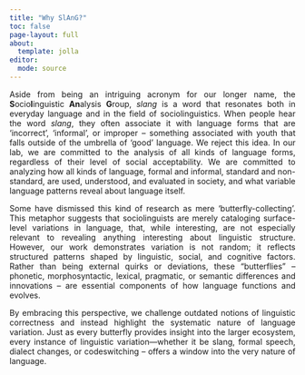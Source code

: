 ```yaml
---
title: "Why SlAnG?"
toc: false
page-layout: full
about: 
  template: jolla
editor: 
  mode: source
---
```


<div style="text-align: justify;">

Aside from being an intriguing acronym for our longer name, the **S**ocio**l**inguistic **An**alysis **G**roup, *slang* is a word that resonates both in everyday language and in the field of sociolinguistics. When people hear the word *slang*, they often associate it with language forms that are ‘incorrect’, ‘informal’, or improper – something associated with youth that falls outside of the umbrella of ‘good’ language. We reject this idea. In our lab, we are committed to the analysis of all kinds of language forms, regardless of their level of social acceptability. We are committed to analyzing how all kinds of language, formal and informal, standard and non-standard, are used, understood, and evaluated in society, and what variable language patterns reveal about language itself.

Some have dismissed this kind of research as mere ‘butterfly-collecting’. This metaphor suggests that sociolinguists are merely cataloging surface-level variations in language, that, while interesting, are not especially relevant to revealing anything interesting about linguistic structure. However, our work demonstrates variation is not random; it reflects structured patterns shaped by linguistic, social, and cognitive factors. Rather than being external quirks or deviations, these "butterflies" – phonetic, morphosyntactic, lexical, pragmatic, or semantic differences and innovations – are essential components of how language functions and evolves.

By embracing this perspective, we challenge outdated notions of linguistic correctness and instead highlight the systematic nature of language variation. Just as every butterfly provides insight into the larger ecosystem, every instance of linguistic variation—whether it be slang, formal speech, dialect changes, or codeswitching – offers a window into the very nature of language.

</div>

<br>
